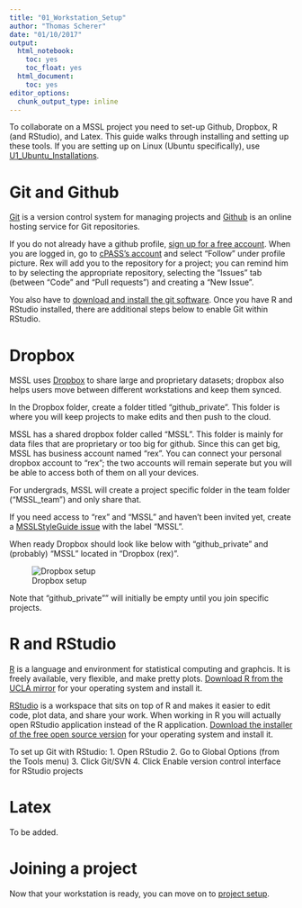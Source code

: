 ```yaml
---
title: "01_Workstation_Setup"
author: "Thomas Scherer"
date: "01/10/2017"
output:
  html_notebook:
    toc: yes
    toc_float: yes
  html_document:
    toc: yes
editor_options:
  chunk_output_type: inline
---
```

<style>
    body .main-container {
        max-width: 100%;
    }
</style>



To collaborate on a MSSL project you need to set-up Github, Dropbox, R (and RStudio), and Latex. This guide walks through installing and setting up these tools. If you are setting up on Linux (Ubuntu specifically), use [U1_Ubuntu_Installations](https://centerforpeaceandsecuritystudies.github.io/MSSLStyleGuide/U1_Ubuntu_Installations.nb.html).


# Git and Github

[Git](https://git-scm.com/) is a version control system for managing projects and [Github](https://github.com/) is an online hosting service for Git repositories. 

If you do not already have a github profile, [sign up for a free account](https://github.com/). When you are logged in, go to [cPASS's account](https://github.com/centerforpeaceandsecuritystudies) and select "Follow" under profile picture. Rex will add you to the repository for a project; you can remind him to by selecting the appropriate repository, selecting the "Issues" tab (between "Code" and "Pull requests") and creating a "New Issue".

You also have to [download and install the git software](https://git-scm.com/downloads). Once you have R and RStudio installed, there are additional steps below to enable Git within RStudio.

# Dropbox

MSSL uses [Dropbox](https://www.dropbox.com) to share large and proprietary datasets; dropbox also helps users move between different workstations and keep them synced. 

In the Dropbox folder, create a folder titled "github_private". This folder is where you will keep projects to make edits and then push to the cloud. 

MSSL has a shared dropbox folder called "MSSL". This folder is mainly for data files that are proprietary or too big for github. Since this can get big, MSSL has business account named "rex". You can connect your personal dropbox account to "rex"; the two accounts will remain seperate but you will be able to access both of them on all your devices.

For undergrads, MSSL will create a project specific folder in the team folder ("MSSL_team") and only share that. 

If you need access to "rex" and "MSSL" and haven't been invited yet, create a [MSSLStyleGuide issue](https://github.com/centerforpeaceandsecuritystudies/MSSLStyleGuide/issues) with the label "MSSL". 

When ready Dropbox should look like below with "github_private" and (probably) "MSSL" located in "Dropbox (rex)". 

![Dropbox setup](https://raw.githubusercontent.com/centerforpeaceandsecuritystudies/MSSLStyleGuide/master/paper/figure/dropbox.png)


Note that "github_private"" will initially be empty until you join specific projects.

# R and RStudio

[R](https://www.r-project.org/) is a language and environment for statistical computing and graphcis. It is freely available, very flexible, and make pretty plots. [Download R from the UCLA mirror](http://cran.stat.ucla.edu/) for your operating system and install it.

[RStudio](https://www.rstudio.com/) is a workspace that sits on top of R and makes it easier to edit code, plot data, and share your work. When working in R you will actually open RStudio application instead of the R application. [Download the installer of the free open source version](https://www.rstudio.com/products/rstudio/download/) for your operating system and install it. 

To set up Git with RStudio:
1. Open RStudio
2. Go to Global Options (from the Tools menu)
3. Click Git/SVN
4. Click Enable version control interface for RStudio projects

# Latex

To be added.

# Joining a project

Now that your workstation is ready, you can move on to [project setup](https://centerforpeaceandsecuritystudies.github.io/MSSLStyleGuide/Project_Setup.nb.html).
